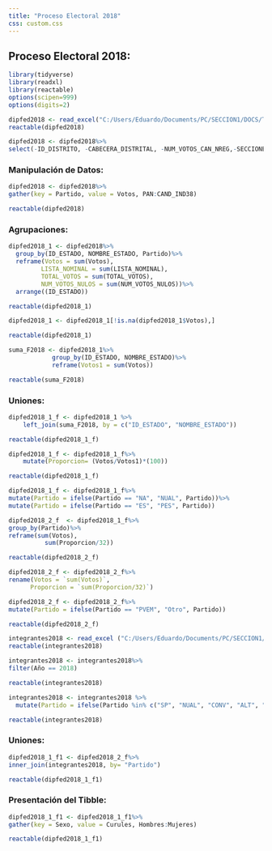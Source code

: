 ---
title: "Proceso Electoral 2018"
css: custom.css
---

## Proceso Electoral 2018:

```{r}
library(tidyverse)
library(readxl)
library(reactable)
options(scipen=999)
options(digits=2)
```

```{r}
dipfed2018 <- read_excel("C:/Users/Eduardo/Documents/PC/SECCION1/DOCS/Tesis/FEDERAL/diputaciones 2018.xlsx")
reactable(dipfed2018)
```

```{r}
dipfed2018 <- dipfed2018%>%
select(-ID_DISTRITO, -CABECERA_DISTRITAL, -NUM_VOTOS_CAN_NREG,-SECCIONES, -CASILLAS,-JUICIO, -TRIBUNAL,-OBSERVACIONES, -RUTA_ACTA)
```

### Manipulación de Datos:

```{r}
dipfed2018 <- dipfed2018%>%
gather(key = Partido, value = Votos, PAN:CAND_IND38)

reactable(dipfed2018)
```

### Agrupaciones:

```{r}
dipfed2018_1 <- dipfed2018%>%
  group_by(ID_ESTADO, NOMBRE_ESTADO, Partido)%>%
  reframe(Votos = sum(Votos),
         LISTA_NOMINAL = sum(LISTA_NOMINAL),
         TOTAL_VOTOS = sum(TOTAL_VOTOS),
         NUM_VOTOS_NULOS = sum(NUM_VOTOS_NULOS))%>%
  arrange((ID_ESTADO))

reactable(dipfed2018_1)
```

```{r}
dipfed2018_1 <- dipfed2018_1[!is.na(dipfed2018_1$Votos),]
```

```{r}
reactable(dipfed2018_1)
```

```{r}
suma_F2018 <- dipfed2018_1%>%
            group_by(ID_ESTADO, NOMBRE_ESTADO)%>%
            reframe(Votos1 = sum(Votos))

reactable(suma_F2018)
```

### Uniones:

```{r}
dipfed2018_1_f <- dipfed2018_1 %>%
    left_join(suma_F2018, by = c("ID_ESTADO", "NOMBRE_ESTADO"))
```

```{r}
reactable(dipfed2018_1_f)
```

```{r}
dipfed2018_1_f <- dipfed2018_1_f%>%
    mutate(Proporcion= (Votos/Votos1)*(100))

reactable(dipfed2018_1_f)
```

```{r}
dipfed2018_1_f <- dipfed2018_1_f%>%
mutate(Partido = ifelse(Partido == "NA", "NUAL", Partido))%>%
mutate(Partido = ifelse(Partido == "ES", "PES", Partido))
```

```{r}
dipfed2018_2_f  <- dipfed2018_1_f%>%
group_by(Partido)%>%
reframe(sum(Votos),
          sum(Proporcion/32))
```

```{r}
reactable(dipfed2018_2_f)
```

```{r}
dipfed2018_2_f <- dipfed2018_2_f%>%
rename(Votos = `sum(Votos)`, 
      Proporcion = `sum(Proporcion/32)`)
```

```{r}
dipfed2018_2_f <- dipfed2018_2_f%>%
mutate(Partido = ifelse(Partido == "PVEM", "Otro", Partido))
```

```{r}
reactable(dipfed2018_2_f)
```

```{r}
integrantes2018 <- read_excel ("C:/Users/Eduardo/Documents/PC/SECCION1/DOCS/Tesis/Integrantes/diputados_federales.xlsx")
reactable(integrantes2018)
```

```{r}
integrantes2018 <- integrantes2018%>%
filter(Año == 2018)

reactable(integrantes2018)
```

```{r}
integrantes2018 <- integrantes2018 %>%
  mutate(Partido = ifelse(Partido %in% c("SP", "NUAL", "CONV", "ALT", "IND", "PVEM"), "Otro", Partido))
```

```{r}
reactable(integrantes2018)
```

### Uniones:

```{r}
dipfed2018_1_f1 <- dipfed2018_2_f%>%
inner_join(integrantes2018, by= "Partido") 

reactable(dipfed2018_1_f1)
```

### Presentación del Tibble:

```{r}
dipfed2018_1_f1 <- dipfed2018_1_f1%>%
gather(key = Sexo, value = Curules, Hombres:Mujeres)

reactable(dipfed2018_1_f1)
```

